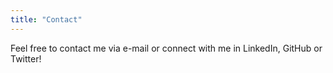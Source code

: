 ---
title: "Contact"
---

Feel free to contact me via e-mail or connect with me in LinkedIn, GitHub or Twitter!

